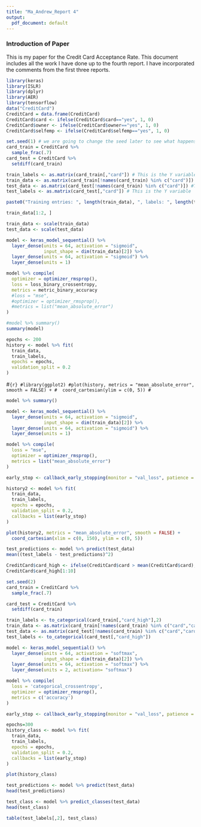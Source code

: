 ```yaml
---
title: "Ma_Andrew_Report 4"
output:
  pdf_document: default
---
```

<h3> Introduction of Paper </h3>
This is my paper for the Credit Card Acceptance Rate. This document includes all the work I have done up to the fourth report. I have incorporated the comments from the first three reports. 
```r
library(keras)
library(ISLR)
library(dplyr)
library(AER)
library(tensorflow)
data("CreditCard")
CreditCard = data.frame(CreditCard)
CreditCard$card <- ifelse(CreditCard$card=="yes", 1, 0)
CreditCard$owner <- ifelse(CreditCard$owner=="yes", 1, 0)
CreditCard$selfemp <- ifelse(CreditCard$selfemp=="yes", 1, 0)
```

```r
set.seed(1) # we are going to change the seed later to see what happens! It's '1' for now.
card_train = CreditCard %>%
  sample_frac(.7)
card_test = CreditCard %>%
  setdiff(card_train)
```

```r
train_labels <- as.matrix(card_train[,"card"]) # This is the Y variable
train_data <- as.matrix(card_train[!names(card_train) %in% c("card")]) #These are the X variables
test_data <- as.matrix(card_test[!names(card_train) %in% c("card")]) #These are the X variables
test_labels <- as.matrix(card_test[,"card"]) # This is the Y variable
```

```r
paste0("Training entries: ", length(train_data), ", labels: ", length(train_labels))
```

```r
train_data[1:2, ]
```

```r
train_data <- scale(train_data) 
test_data <- scale(test_data)
```

```r
model <- keras_model_sequential() %>%
  layer_dense(units = 64, activation = "sigmoid", 
              input_shape = dim(train_data)[2]) %>% 
  layer_dense(units = 64, activation = "sigmoid") %>%
  layer_dense(units = 1)
```

```r
model %>% compile(
  optimizer = optimizer_rmsprop(),
  loss = loss_binary_crossentropy,
  metrics = metric_binary_accuracy
  #loss = "mse",
  #optimizer = optimizer_rmsprop(),
  #metrics = list("mean_absolute_error")
)
```

```r
#model %>% summary()
summary(model)
```

```r
epochs <- 200
history <- model %>% fit(
  train_data,
  train_labels,
  epochs = epochs,
  validation_split = 0.2
)
```

#```{r}
#library(ggplot2)
#plot(history, metrics = "mean_absolute_error", smooth = FALSE) +
#  coord_cartesian(ylim = c(0, 5))
#```

```r
model %>% summary()
```

```r
model <- keras_model_sequential() %>%
  layer_dense(units = 64, activation = "sigmoid",
              input_shape = dim(train_data)[2]) %>%
  layer_dense(units = 64, activation = "sigmoid") %>%
  layer_dense(units = 1)
```

```r
model %>% compile(
  loss = "mse",
  optimizer = optimizer_rmsprop(),
  metrics = list("mean_absolute_error")
)
```

```r
early_stop <- callback_early_stopping(monitor = "val_loss", patience = 20)
```

```r
history2 <- model %>% fit(
  train_data,
  train_labels,
  epochs = epochs,
  validation_split = 0.2,
  callbacks = list(early_stop)
)
```

```r
plot(history2, metrics = "mean_absolute_error", smooth = FALSE) +
  coord_cartesian(xlim = c(0, 150), ylim = c(0, 5))
```

```r
test_predictions <- model %>% predict(test_data)
mean((test_labels - test_predictions)^2)
```

```r
CreditCard$card_high <- ifelse(CreditCard$card > mean(CreditCard$card),1,0)
CreditCard$card_high[1:10]
```

```r
set.seed(2) 
card_train = CreditCard %>%
  sample_frac(.7)

card_test = CreditCard %>%
  setdiff(card_train)
```

```r
train_labels <- to_categorical(card_train[,"card_high"],2)
train_data <- as.matrix(card_train[!names(card_train) %in% c("card","card_high")])
test_data <- as.matrix(card_test[!names(card_train) %in% c("card","card_high")])
test_labels <- to_categorical(card_test[,"card_high"])
```

```r
model <- keras_model_sequential() %>%
  layer_dense(units = 64, activation = "softmax",
              input_shape = dim(train_data)[2]) %>%
  layer_dense(units = 64, activation = "softmax") %>%
  layer_dense(units = 2, activation= "softmax")
```

```r
model %>% compile(
  loss = 'categorical_crossentropy',
  optimizer = optimizer_rmsprop(),
  metrics = c('accuracy')
)
```

```r
early_stop <- callback_early_stopping(monitor = "val_loss", patience = 20)

epochs=300
history_class <- model %>% fit(
  train_data,
  train_labels,
  epochs = epochs,
  validation_split = 0.2,
  callbacks = list(early_stop)
)
```

```r
plot(history_class)
```

```r
test_predictions <- model %>% predict(test_data)
head(test_predictions)
```

```r
test_class <- model %>% predict_classes(test_data)
head(test_class)
```

```r
table(test_labels[,2], test_class)
```
